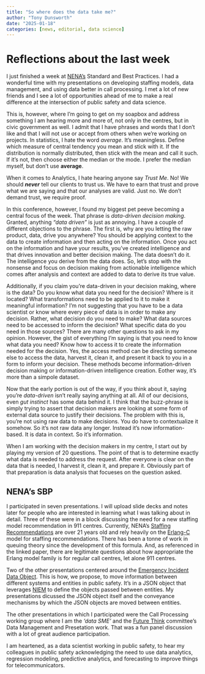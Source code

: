 ```yaml
---
title: "So where does the data take me?"
author: "Tony Dunsworth"
date: "2025-01-18"
categories: [news, editorial, data science]
---
```

# Reflections about the last week

I just finished a week at [NENA's](https://nena.org) Standard and Best Practices. I had a wonderful time with my presentations on developing staffing models, data management, and using data better in call processing. I met a lot of new friends and I see a lot of opportunities ahead of me to make a real difference at the intersection of public safety and data science.

This is, however, where I'm going to get on my soapbox and address something I am hearing more and more of, not only in the  centres, but in civic government as well. I admit that I have phrases and words that I don't like and that I will not use or accept from others when we're working on projects. In statistics, I hate the word *average*. It's meaningless. Define which measure of central tendency you mean and stick with it. If the distribution is normally distributed, then stick with the mean and call it such. If it's not, then choose either the median or the mode. I prefer the median myself, but don't use **average**.

When it comes to Analytics, I hate hearing anyone say *Trust Me*. No! We should ***never*** tell our clients to trust us. We have to earn that trust and prove what we are saying and that our analyses are valid. Just no. We don't demand trust, we require proof.

In this conference, however, I found my biggest pet peeve becoming a central focus of the week. That phrase is *data-driven decision making*. Granted, anything *"data driven"* is just as annoying. I have a couple of different objections to the phrase. The first is, why are you letting the raw product, data, drive you anywhere? You should be applying context to the data to create information and then acting on the information. Once you act on the information and have your results, you've created intelligence and that drives innovation and better decision making. The data doesn't do it. The intelligence you derive from the data does. So, let's stop with the nonsense and focus on decision making from actionable intelligence which comes after analysis and context are added to data to derive its true value.

Additionally, if you claim you're data-driven in your decision making, where is the data? Do you know what data you need for the decision? Where is it located? What transformations need to be applied to it to make it meaningful information? I'm not suggesting that you have to be a data scientist or know where every piece of data is in order to make any decision. Rather, what decision do you need to make? What data sources need to be accessed to inform the decision? What specific data do you need in those sources? There are many other questions to ask in my opinion. However, the gist of everything I'm saying is that you need to know what data you need? Know how to access it to create the information needed for the decision. Yes, the access method can be directing someone else to access the data, harvest it, clean it, and present it back to you in a form to inform your decision. These methods become information-driven decision making or information-driven intelligence creation. Eother way, it's more than a simpole dataset.

Now that the early portion is out of the way, if you think about it, saying you're *data-driven* isn't really saying anything at all. All of our decisions, even *gut instinct* has some data behind it. I think that the buzz-phrase is simply trying to assert that decision makers are looking at some form of external data source to justify their decisions. The problem with this is, you're not using raw data to make decisions. You do have to contextualize it somehow. So it's not raw data any longer. Instead it's now information-based. It is data in context. So it's information.

When I am working with the decision makers in my centre, I start out by playing my version of 20 questions. The point of that is to determine exactly what data is needed to address the request. After everyone is clear on the data that is needed, I harvest it, clean it, and prepare it. Obviously part of that preparation is data analysis that focueses on the question asked.

## NENA's SBP

I participated in seven presentations. I will upload slide decks and notes later for people who are interested in learning what I was talking about in detail. Three of these were in a block discussing the need for a new staffing model recommendation in 911 centres. Currently, NENA's [Staffing Recommendations](https://cdn.ymaws.com/www.nena.org/resource/resmgr/standards/NENA-REF-001-2003_PSAP_Staff.pdf) are over 21 years old and rely heavily on the [Erlang-C](https://myweb.ecu.edu/robbinst/PDFs/Erlang%20Compare%20Working%20paper.pdf) model for staffing recommendations. There has been a tonne of work in queuing theory since the development of this formula. And, as referenced in the linked paper, there are legitimate questions about how appropriate the Erlang model family is for regular call centres, let alone 911 centres.

Two of the other presentations centered around the [Emergency Incident Data Object](https://cdn.ymaws.com/www.nena.org/resource/resmgr/standards/NENA-STA-021.1b-2021_2024121.pdf). This is how, we propose, to move information between different systems and entities in public safety. It's in a JSON object that leverages [NIEM](https://www.niem.gov/) to define the objects passed between entities. My presentations dicussed the JSON object itself and the conveyance mechanisms by which the JSON objects are moved between entities.

The other presentations in which I participated were the Call Processing working group where I am the *'data SME'* and the [Future Think](https://www.nena.org/page/standards#FutureThink) committee's Data Management and Presetation work. That was a fun panel discussion with a lot of great audience participation.

I am heartened, as a data scientist working in public safety, to hear my colleagues in public safety acknowledging the need to use data analytics, regression modeling, predictive analytics, and forecasting to improve things for telecommunicators. 